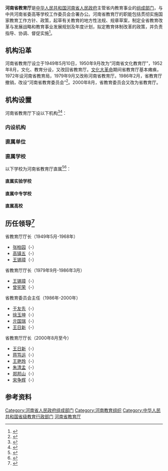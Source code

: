 {{Infobox PRCG 
|机构名称 = 河南省教育厅
|标志1 = 
|标志1说明 = 
|标志2 = Red_star.svg
|标志2说明 = [[s:国务院关于国家行政机关和企业事业单位社会团体印章管理的规定|1999年规定]]：[[印章|印章]][[直径|直径]]4.2厘米，中央刊[[五角星|五角星]]，由[[河南省人民政府|河南省人民政府]]制发。
|中共合署办公  =  中共河南省委高等学校工作委员会
|职位1 = 厅长
|人员1 = [[宋争辉|宋争辉]]（党组书记，侯任）<ref>{{Cite web|title=刘炯天任郑州大学党委书记 宋争辉出任省教育厅党组书记|url=http://henan.sina.cn/news/z/2021-09-07/detail-iktzqtyt4481178.d.html|access-date=2021-09-07|date=2021-09-07|last=|work=新浪河南|archive-date=2021-09-07|archive-url=https://web.archive.org/web/20210907020523/http://henan.sina.cn/news/z/2021-09-07/detail-iktzqtyt4481178.d.html|dead-url=no}}</ref>
|职位2 = 副厅长
|人员2 = 刁玉华{{wrap}}刘昭阳{{wrap}}毛　杰{{wrap}}陈垠亭{{wrap}}张传广{{wrap}}朱自锋
|人数2 = 6
|上级机构 = [[河南省人民政府|河南省人民政府]]
|机构类型 = 河南省人民政府组成部门
|行政级别 = 正地厅级
|子类1 = 处室
|子项1 = 24
|子类2 = 直属单位
|子项2 = 10
|子类3 = 直属高校
|子项3 = 8
|子类4 = 直属中专学校
|子项4 = 8
|子类5 = 直属实验学校
|子项5 = 4
|官网 = {{Official|http://jyt.henan.gov.cn/|jyt.henan.gov.cn}}
|场所1 = 办公地点
|地址1 =[[河南省|河南省]][[郑州市|郑州市]][[郑东新区|郑东新区]]正光路11号
|邮编1 = 
|电话1 = 
|交通1 =
|image1 =
|width1 =
|caption1 =
}}

'''河南省教育厅'''是[[中华人民共和国|中华人民共和国]][[河南省人民政府|河南省人民政府]]主管省内教育事业的[[河南省人民政府组成部门|组成部门]]，与中共河南省委高等学校工作委员会合署办公。河南省教育厅的职能包括贯彻实施国家教育工作方针、政策，起草有关教育的地方性法规、规章草案，制定全省教育改革与发展战略和教育事业发展规划及年度计划，拟定教育体制改革的政策，并负责指导、协调、督促实施<ref>{{cite web |title=委厅职能 |url=http://jyt.henan.gov.cn/jgsz/wtzn/ |website=河南省教育厅 |accessdate=2021-08-23 |archive-date=2021-08-23 |archive-url=https://web.archive.org/web/20210823091949/http://jyt.henan.gov.cn/jgsz/wtzn/ |dead-url=no }}</ref>。

== 机构沿革 ==
河南省教育厅设立于1949年5月10日，1950年9月改为“河南省文化教育厅”，1952年8月，文化、教育分设，又改回省教育厅。[[文化大革命|文化大革命]]期间省教育厅基本瘫痪，1972年设河南省教育局，1979年9月又改称河南省教育厅。1986年2月，省教育厅撤销，改设“河南省教育委员会”<ref>{{cite book |author1=河南省地方史志编纂委员会 |title=河南省志·教育志 |publisher=河南人民出版社 |location=郑州 |isbn=978-7-2150-2874-6 |accessdate=2021-08-25}}</ref>。2000年8月，省教育委员会又改为省教育厅。

== 机构设置 ==
河南省教育厅下设以下机构<ref>{{cite web |title=处室之窗 |url=http://jyt.henan.gov.cn/jgsz/cszc/ |website=河南省教育厅 |accessdate=2021-08-25 |archive-date=2021-08-23 |archive-url=https://web.archive.org/web/20210823091951/http://jyt.henan.gov.cn/jgsz/cszc/ |dead-url=no }}</ref><ref>{{cite web |title=直属单位 |url=http://jyt.henan.gov.cn/jgsz/zsdw/ |website=河南省教育厅 |accessdate=2021-08-25 |archive-date=2021-08-23 |archive-url=https://web.archive.org/web/20210823091946/http://jyt.henan.gov.cn/jgsz/zsdw/ |dead-url=no }}</ref>：
=== 内设机构 ===
{{columns-list|2|
* 秘书处
* 政策法规处
* 组织干部处
* 发展规划处
* 基础教育处
* 高等教育处
* 科学技术处
* 学生工作处
* 教育督导办公室
* 学位管理与研究生教育处
* 党风行风建设工作办公室
* 离退休干部工作处
* 办公室
* 人事处
* 思想政治工作处
* 财务处
* 职业教育与成人教育处
* 教师教育处
* 对外合作与交流处
* 体育卫生艺术教育处
* 社会科学研究与语言文字应用管理处
* 安全管理处
* 机关党委
* 省纪委监委驻省教育厅纪检监察组
}}

=== 直属单位 ===
{{columns-list|2|
* 河南省招生办公室
* 河南教育报刊社
* 河南省电化教育馆（河南省基础教育资源中心）
* 河南省基础教育教学研究室
* 河南省成人教育教学研究室
* 河南省教育信息中心
* 河南省教育技术装备管理中心
* 河南省教育科学研究院
* 河南省教育厅机关服务中心
* 河南省职业技术教育教学研究室
* 河南省学生资助管理中心
}}

=== 直属学校 ===
以下学校为河南省教育厅直属<ref>{{Cite web |url=http://www.haedu.gov.cn/jgsz/zsxx.html |title=教育厅直属学校 |accessdate=2015-04-03 |archive-date=2015-04-08 |archive-url=https://web.archive.org/web/20150408012049/http://www.haedu.gov.cn/jgsz/zsxx.html |dead-url=no }}</ref><ref>{{cite web |title=直属学校 |url=http://jyt.henan.gov.cn/jgsz/zsxx/ |website=河南省教育厅 |accessdate=2021-02-25 |archiveurl=https://web.archive.org/web/20210225025534/http://jyt.henan.gov.cn/jgsz/zsxx/ |archivedate=2021-02-25}}</ref>：

====直属实验学校====
{{columns-list|2|
*[[河南省实验中学|河南省实验中学]]
*[[河南省第二实验中学|河南省第二实验中学]]
*[[河南省实验小学|河南省实验小学]]
*[[河南省实验幼儿园|河南省实验幼儿园]]
}}

====直属中专学校====
{{columns-list|2|
*郑州测绘学校
*河南省轻工业学校
*郑州工业贸易学校
*河南省工艺美术学校
*河南省工业学校
*河南省轻工业学校
*河南省工业设计学校
*河南省电子科技学校
*洛阳铁路信息工程学院
}}

====直属高校====
{{columns-list|2|
*河南工学院
*河南机电职业学院
*河南经贸职业学院
*河南地矿职业学院
*河南轻工职业学院
*河南测绘职业学院
*河南应用技术职业学院
*[[河南艺术职业学院|河南艺术职业学院]]
}}

== 历任领导<ref>{{cite book |author1=河南省地方史志编纂委员会 |title=河南省志·政府志 |date=1997-12 |publisher=河南人民出版社 |location=郑州 |isbn=978-7-2150-4190-5}}</ref> ==
{{col-begin}}
{{col-2}}
;省教育厅厅长（1949年5月-1968年）
* [[张柏园|张柏园]]（{{Start date|1949|5}}-{{End date|1954|5}}）
* [[高镇五|高镇五]]（{{Start date|1954|5}}-{{End date|1961|3}}）
* [[王锡璋|王锡璋]]（{{Start date|1961|3}}-{{End date|1968|1}}）

;省教育厅厅长（1979年9月-1986年3月）
* [[王锡璋|王锡璋]]（{{Start date|1979|9}}-{{End date|1983|4}}）
* [[曾宪荣|曾宪荣]]（{{Start date|1983|4}}-{{End date|1986|2}}）

;省教育委员会主任（1986年-2000年）
* [[于友先|于友先]]（{{Start date|1986|3}}-{{End date|1990}}）
* [[徐玉坤|徐玉坤]]（{{Start date|1990}}-{{End date|1992}}）
* [[亓国瑞|亓国瑞]]（{{Start date|1992}}-{{End date|1997}}）
* [[王日新|王日新]]（{{Start date|1997}}-{{End date|2000|8}}）

{{col-2}}
;省教育厅厅长（2000年8月至今）
* [[王日新|王日新]]（{{Start date|2000|8}}-{{End date|2003|2}}）
* [[蒋笃运|蒋笃运]]（{{Start date|2003|2}}-{{End date|2011|3}}）
* [[王艳玲|王艳玲]]（{{Start date|2011|5}}-{{End date|2013|3}}）
* [[朱清孟|朱清孟]]（{{Start date|2013|3}}-{{End date|2018|11}}）
* [[郑邦山|郑邦山]]（{{Start date|2018|11}}-{{End date|2021|9}}）  
* [[宋争辉|宋争辉]]（{{Start date|2021|9}}-） 

{{col-end}}

== 参考资料 ==
{{Reflist}}

{{河南省人民政府}}
{{河南高等院校}}

[[Category:河南省人民政府组成部门|Category:河南省人民政府组成部门]]
[[Category:河南教育组织|Category:河南教育组织]]
[[Category:中华人民共和国省级教育行政部门|Category:中华人民共和国省级教育行政部门]]
[[Category:河南省教育厅|]]